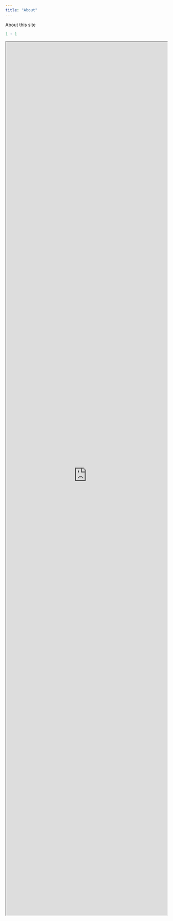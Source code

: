 ```yaml
---
title: "About"
---
```


About this site

```r
1 + 1
```


```{=html}
<iframe 
        height="70%" 
     width="100%" src="https://hertie-coding-club.shinyapps.io/HCC-initial-survey/" title="Quarto Documentation"></iframe>
```


